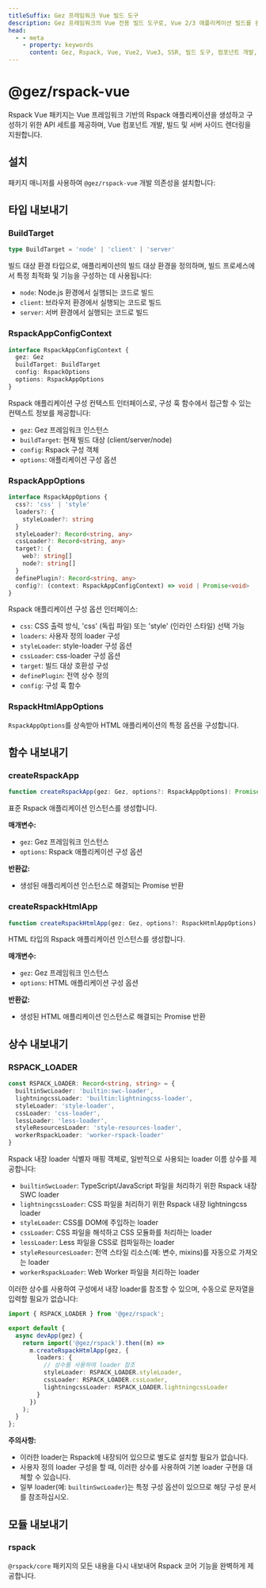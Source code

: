 ```yaml
---
titleSuffix: Gez 프레임워크 Vue 빌드 도구
description: Gez 프레임워크의 Vue 전용 빌드 도구로, Vue 2/3 애플리케이션 빌드를 완벽하게 지원하며, 컴포넌트 개발, SSR 렌더링 및 성능 최적화 등의 기능을 제공합니다.
head:
  - - meta
    - property: keywords
      content: Gez, Rspack, Vue, Vue2, Vue3, SSR, 빌드 도구, 컴포넌트 개발, 서버 사이드 렌더링, 성능 최적화
---
```



# @gez/rspack-vue

Rspack Vue 패키지는 Vue 프레임워크 기반의 Rspack 애플리케이션을 생성하고 구성하기 위한 API 세트를 제공하며, Vue 컴포넌트 개발, 빌드 및 서버 사이드 렌더링을 지원합니다.

## 설치

패키지 매니저를 사용하여 `@gez/rspack-vue` 개발 의존성을 설치합니다:

<PackageManagerTabs command="install @gez/rspack-vue -D" />

## 타입 내보내기

### BuildTarget

```ts
type BuildTarget = 'node' | 'client' | 'server'
```

빌드 대상 환경 타입으로, 애플리케이션의 빌드 대상 환경을 정의하며, 빌드 프로세스에서 특정 최적화 및 기능을 구성하는 데 사용됩니다:
- `node`: Node.js 환경에서 실행되는 코드로 빌드
- `client`: 브라우저 환경에서 실행되는 코드로 빌드
- `server`: 서버 환경에서 실행되는 코드로 빌드

### RspackAppConfigContext

```ts
interface RspackAppConfigContext {
  gez: Gez
  buildTarget: BuildTarget
  config: RspackOptions
  options: RspackAppOptions
}
```

Rspack 애플리케이션 구성 컨텍스트 인터페이스로, 구성 훅 함수에서 접근할 수 있는 컨텍스트 정보를 제공합니다:
- `gez`: Gez 프레임워크 인스턴스
- `buildTarget`: 현재 빌드 대상 (client/server/node)
- `config`: Rspack 구성 객체
- `options`: 애플리케이션 구성 옵션

### RspackAppOptions

```ts
interface RspackAppOptions {
  css?: 'css' | 'style'
  loaders?: {
    styleLoader?: string
  }
  styleLoader?: Record<string, any>
  cssLoader?: Record<string, any>
  target?: {
    web?: string[]
    node?: string[]
  }
  definePlugin?: Record<string, any>
  config?: (context: RspackAppConfigContext) => void | Promise<void>
}
```

Rspack 애플리케이션 구성 옵션 인터페이스:
- `css`: CSS 출력 방식, 'css' (독립 파일) 또는 'style' (인라인 스타일) 선택 가능
- `loaders`: 사용자 정의 loader 구성
- `styleLoader`: style-loader 구성 옵션
- `cssLoader`: css-loader 구성 옵션
- `target`: 빌드 대상 호환성 구성
- `definePlugin`: 전역 상수 정의
- `config`: 구성 훅 함수

### RspackHtmlAppOptions

`RspackAppOptions`를 상속받아 HTML 애플리케이션의 특정 옵션을 구성합니다.

## 함수 내보내기

### createRspackApp

```ts
function createRspackApp(gez: Gez, options?: RspackAppOptions): Promise<App>
```

표준 Rspack 애플리케이션 인스턴스를 생성합니다.

**매개변수:**
- `gez`: Gez 프레임워크 인스턴스
- `options`: Rspack 애플리케이션 구성 옵션

**반환값:**
- 생성된 애플리케이션 인스턴스로 해결되는 Promise 반환

### createRspackHtmlApp

```ts
function createRspackHtmlApp(gez: Gez, options?: RspackHtmlAppOptions): Promise<App>
```

HTML 타입의 Rspack 애플리케이션 인스턴스를 생성합니다.

**매개변수:**
- `gez`: Gez 프레임워크 인스턴스
- `options`: HTML 애플리케이션 구성 옵션

**반환값:**
- 생성된 HTML 애플리케이션 인스턴스로 해결되는 Promise 반환

## 상수 내보내기
### RSPACK_LOADER

```ts
const RSPACK_LOADER: Record<string, string> = {
  builtinSwcLoader: 'builtin:swc-loader',
  lightningcssLoader: 'builtin:lightningcss-loader',
  styleLoader: 'style-loader',
  cssLoader: 'css-loader',
  lessLoader: 'less-loader',
  styleResourcesLoader: 'style-resources-loader',
  workerRspackLoader: 'worker-rspack-loader'
}
```

Rspack 내장 loader 식별자 매핑 객체로, 일반적으로 사용되는 loader 이름 상수를 제공합니다:

- `builtinSwcLoader`: TypeScript/JavaScript 파일을 처리하기 위한 Rspack 내장 SWC loader
- `lightningcssLoader`: CSS 파일을 처리하기 위한 Rspack 내장 lightningcss loader
- `styleLoader`: CSS를 DOM에 주입하는 loader
- `cssLoader`: CSS 파일을 해석하고 CSS 모듈화를 처리하는 loader
- `lessLoader`: Less 파일을 CSS로 컴파일하는 loader
- `styleResourcesLoader`: 전역 스타일 리소스(예: 변수, mixins)를 자동으로 가져오는 loader
- `workerRspackLoader`: Web Worker 파일을 처리하는 loader

이러한 상수를 사용하여 구성에서 내장 loader를 참조할 수 있으며, 수동으로 문자열을 입력할 필요가 없습니다:

```ts title="src/entry.node.ts"
import { RSPACK_LOADER } from '@gez/rspack';

export default {
  async devApp(gez) {
    return import('@gez/rspack').then((m) =>
      m.createRspackHtmlApp(gez, {
        loaders: {
          // 상수를 사용하여 loader 참조
          styleLoader: RSPACK_LOADER.styleLoader,
          cssLoader: RSPACK_LOADER.cssLoader,
          lightningcssLoader: RSPACK_LOADER.lightningcssLoader
        }
      })
    );
  }
};
```

**주의사항:**
- 이러한 loader는 Rspack에 내장되어 있으므로 별도로 설치할 필요가 없습니다.
- 사용자 정의 loader 구성을 할 때, 이러한 상수를 사용하여 기본 loader 구현을 대체할 수 있습니다.
- 일부 loader(예: `builtinSwcLoader`)는 특정 구성 옵션이 있으므로 해당 구성 문서를 참조하십시오.

## 모듈 내보내기

### rspack

`@rspack/core` 패키지의 모든 내용을 다시 내보내어 Rspack 코어 기능을 완벽하게 제공합니다.